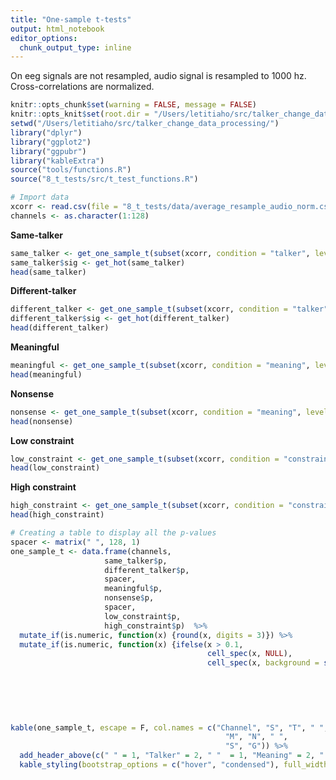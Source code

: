 ```yaml
---
title: "One-sample t-tests"
output: html_notebook
editor_options: 
  chunk_output_type: inline
---
```


On eeg signals are not resampled, audio signal is resampled to 1000 hz. Cross-correlations are normalized.

```r
knitr::opts_chunk$set(warning = FALSE, message = FALSE) 
knitr::opts_knit$set(root.dir = "/Users/letitiaho/src/talker_change_data_processing/")
setwd("/Users/letitiaho/src/talker_change_data_processing/")
library("dplyr")
library("ggplot2")
library("ggpubr")
library("kableExtra")
source("tools/functions.R")
source("8_t_tests/src/t_test_functions.R")
```

```r
# Import data
xcorr <- read.csv(file = "8_t_tests/data/average_resample_audio_norm.csv")
channels <- as.character(1:128)
```

**Same-talker**
```r
same_talker <- get_one_sample_t(subset(xcorr, condition = "talker", level = "S"))
same_talker$sig <- get_hot(same_talker)
head(same_talker)
```

**Different-talker**
```r
different_talker <- get_one_sample_t(subset(xcorr, condition = "talker", level = "T"))
different_talker$sig <- get_hot(different_talker)
head(different_talker)
```

**Meaningful**
```r
meaningful <- get_one_sample_t(subset(xcorr, condition = "meaning", level = "M"))
head(meaningful)
```

**Nonsense**
```r
nonsense <- get_one_sample_t(subset(xcorr, condition = "meaning", level = "N"))
head(nonsense)
```

**Low constraint**
```r
low_constraint <- get_one_sample_t(subset(xcorr, condition = "constraint", level = "L"))
head(low_constraint)
```

**High constraint**
```r
high_constraint <- get_one_sample_t(subset(xcorr, condition = "constraint", level = "H"))
head(high_constraint)
```

```r
# Creating a table to display all the p-values
spacer <- matrix(" ", 128, 1)
one_sample_t <- data.frame(channels, 
                     same_talker$p,
                     different_talker$p, 
                     spacer,
                     meaningful$p,
                     nonsense$p, 
                     spacer,
                     low_constraint$p,
                     high_constraint$p)  %>%
  mutate_if(is.numeric, function(x) {round(x, digits = 3)}) %>%
  mutate_if(is.numeric, function(x) {ifelse(x > 0.1, 
                                            cell_spec(x, NULL),
                                            cell_spec(x, background = spec_color(x, 
                                                                                 direction = 1, 
                                                                                 begin = 0.65, 
                                                                                 end = 1, 
                                                                                 option = "B", 
                                                                                 scale_from = c(0,0.1))))})

kable(one_sample_t, escape = F, col.names = c("Channel", "S", "T", " ",
                                                "M", "N", " ",
                                                "S", "G")) %>%
  add_header_above(c(" " = 1, "Talker" = 2, " "  = 1, "Meaning" = 2, " " = 1, "Constraint" = 2)) %>%
  kable_styling(bootstrap_options = c("hover", "condensed"), full_width = F)
```

